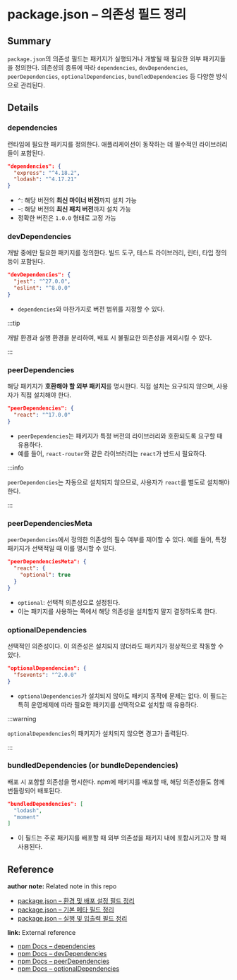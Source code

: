 # package.json – 의존성 필드 정리

<!--
이 노트는 package.json에서 의존성 관련 필드들을 정리한 것이다.
런타임과 개발 환경에 필요한 외부 라이브러리, 패키지 관리 방식 등을 정의한다.
-->

## Summary

`package.json`의 의존성 필드는 패키지가 실행되거나 개발될 때 필요한 외부 패키지들을 정의한다. 의존성의 종류에 따라 `dependencies`, `devDependencies`, `peerDependencies`, `optionalDependencies`, `bundledDependencies` 등 다양한 방식으로 관리된다.

## Details

### dependencies

런타임에 필요한 패키지를 정의한다. 애플리케이션이 동작하는 데 필수적인 라이브러리들이 포함된다.

```json
"dependencies": {
  "express": "^4.18.2",
  "lodash": "^4.17.21"
}
```

- `^`: 해당 버전의 **최신 마이너 버전**까지 설치 가능
- `~`: 해당 버전의 **최신 패치 버전**까지 설치 가능
- 정확한 버전은 `1.0.0` 형태로 고정 가능

### devDependencies

개발 중에만 필요한 패키지를 정의한다. 빌드 도구, 테스트 라이브러리, 린터, 타입 정의 등이 포함된다.

```json
"devDependencies": {
  "jest": "^27.0.0",
  "eslint": "^8.0.0"
}
```

- `dependencies`와 마찬가지로 버전 범위를 지정할 수 있다.

:::tip 

개발 환경과 실행 환경을 분리하여, 배포 시 불필요한 의존성을 제외시킬 수 있다. 

:::

### peerDependencies

해당 패키지가 **호환해야 할 외부 패키지**를 명시한다. 직접 설치는 요구되지 않으며, 사용자가 직접 설치해야 한다.

```json
"peerDependencies": {
  "react": "^17.0.0"
}
```

- `peerDependencies`는 패키지가 특정 버전의 라이브러리와 호환되도록 요구할 때 유용하다.
- 예를 들어, `react-router`와 같은 라이브러리는 `react`가 반드시 필요하다.

:::info 

`peerDependencies`는 자동으로 설치되지 않으므로, 사용자가 `react`를 별도로 설치해야 한다. 

:::

### peerDependenciesMeta

`peerDependencies`에서 정의한 의존성의 필수 여부를 제어할 수 있다. 예를 들어, 특정 패키지가 선택적일 때 이를 명시할 수 있다.

```json
"peerDependenciesMeta": {
  "react": {
    "optional": true
  }
}
```

- `optional`: 선택적 의존성으로 설정된다.
- 이는 패키지를 사용하는 쪽에서 해당 의존성을 설치할지 말지 결정하도록 한다.

### optionalDependencies

선택적인 의존성이다. 이 의존성은 설치되지 않더라도 패키지가 정상적으로 작동할 수 있다.

```json
"optionalDependencies": {
  "fsevents": "^2.0.0"
}
```

- `optionalDependencies`가 설치되지 않아도 패키지 동작에 문제는 없다. 이 필드는 특히 운영체제에 따라 필요한 패키지를 선택적으로 설치할 때 유용하다.

:::warning 

`optionalDependencies`의 패키지가 설치되지 않으면 경고가 출력된다. 

:::

### bundledDependencies (or bundleDependencies)

배포 시 포함할 의존성을 명시한다. npm에 패키지를 배포할 때, 해당 의존성들도 함께 번들링되어 배포된다.

```json
"bundledDependencies": [
  "lodash",
  "moment"
]
```

- 이 필드는 주로 패키지를 배포할 때 외부 의존성을 패키지 내에 포함시키고자 할 때 사용된다.

## Reference

**author note:** Related note in this repo

- [package.json – 환경 및 배포 설정 필드 정리](./env_publish_fields.mdx)
- [package.json – 기본 메타 필드 정리](./meta_fields.mdxx)
- [package.json – 실행 및 입출력 필드 정리](./runtime_io_fields.mdxx)

**link:** External reference

- [npm Docs – dependencies](https://docs.npmjs.com/cli/v11/configuring-npm/package-json#dependencies)
- [npm Docs – devDependencies](https://docs.npmjs.com/cli/v11/configuring-npm/package-json#devdependencies)
- [npm Docs – peerDependencies](https://docs.npmjs.com/cli/v11/configuring-npm/package-json#peerdependencies)
- [npm Docs – optionalDependencies](https://docs.npmjs.com/cli/v11/configuring-npm/package-json#optionaldependencies)
